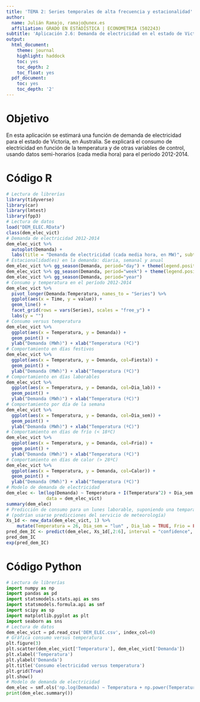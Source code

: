 ```yaml
---
title: 'TEMA 2: Series temporales de alta frecuencia y estacionalidad'
author:
  name: Julián Ramajo, ramajo@unex.es
  affiliation: GRADO EN ESTADÍSTICA | ECONOMETRIA (502243)
subtitle: 'Aplicación 2.6: Demanda de electricidad en el estado de Victoria, Australia'
output:
  html_document:
    theme: journal
    highlight: haddock
    toc: yes
    toc_depth: 2
    toc_float: yes
  pdf_document:
    toc: yes
    toc_depth: '2'
---
```


# Objetivo

En esta aplicación se estimará una función de demanda de electricidad para el estado de Victoria, en Australia. Se explicará el consumo de electricidad en función de la temperatura y de otras variables de control, usando datos semi-horarios (cada media hora) para el período 2012-2014.

# Código R

```r
# Lectura de librerías
library(tidyverse)
library(car)
library(lmtest)
library(fpp3)
# Lectura de datos
load("DEM_ELEC.RData")
class(dem_elec_vict)
# Demanda de electricidad 2012-2014
dem_elec_vict %>% 
  autoplot(Demanda) +
  labs(title = "Demanda de electricidad (cada media hora, en MW)", subtitle = "Victoria-Australia")
# Estacionalidad(es) en la demanda: diaria, semanal y anual
dem_elec_vict %>% gg_season(Demanda, period="day") + theme(legend.position = "none")
dem_elec_vict %>% gg_season(Demanda, period="week") + theme(legend.position = "none")
dem_elec_vict %>% gg_season(Demanda, period="year")
# Consumo y temperatura en el período 2012-2014
dem_elec_vict %>%
  pivot_longer(Demanda:Temperatura, names_to = "Series") %>%
  ggplot(aes(x = Time, y = value)) +
  geom_line() +
  facet_grid(rows = vars(Series), scales = "free_y") +
  labs(y = "")
# Consumo versus temperatura
dem_elec_vict %>%
  ggplot(aes(x = Temperatura, y = Demanda)) +
  geom_point() +
  ylab("Demanda (MWh)") + xlab("Temperatura (ºC)")
# Comportamiento en días festivos
dem_elec_vict %>%
  ggplot(aes(x = Temperatura, y = Demanda, col=Fiesta)) +
  geom_point() +
  ylab("Demanda (MWh)") + xlab("Temperatura (ºC)")
# Comportamiento en días laborables
dem_elec_vict %>%
  ggplot(aes(x = Temperatura, y = Demanda, col=Dia_lab)) +
  geom_point() +
  ylab("Demanda (MWh)") + xlab("Temperatura (ºC)")
# Comportamiento por día de la semana
dem_elec_vict %>%
  ggplot(aes(x = Temperatura, y = Demanda, col=Dia_sem)) +
  geom_point() +
  ylab("Demanda (MWh)") + xlab("Temperatura (ºC)")
# Comportamiento en días de frío (< 18ºC)
dem_elec_vict %>%
  ggplot(aes(x = Temperatura, y = Demanda, col=Frio)) +
  geom_point() +
  ylab("Demanda (MWh)") + xlab("Temperatura (ºC)")
# Comportamiento en días de calor (> 28ºC)
dem_elec_vict %>%
  ggplot(aes(x = Temperatura, y = Demanda, col=Calor)) +
  geom_point() +
  ylab("Demanda (MWh)") + xlab("Temperatura (ºC)")
# Modelo de demanda de electricidad
dem_elec <- lm(log(Demanda) ~ Temperatura + I(Temperatura^2) + Dia_sem + Dia_lab + Frio + Calor, 
               data = dem_elec_vict)
summary(dem_elec)
# Predicción de consumo para un lunes laborable, suponiendo una temparatura media de 26ª
# (podrían usarse predicciones del servicio de meteorología)
Xs_1d <- new_data(dem_elec_vict, 1) %>%
    mutate(Temperatura = 26, Dia_sem = "lun" , Dia_lab = TRUE, Frio = FALSE, Calor = FALSE)
pred_dem_IC <- predict(dem_elec, Xs_1d[,2:6], interval = "confidence", level = 0.95)
pred_dem_IC
exp(pred_dem_IC)
```

# Código Python

```python
# Lectura de librerías
import numpy as np
import pandas as pd
import statsmodels.stats.api as sms
import statsmodels.formula.api as smf
import scipy as sp
import matplotlib.pyplot as plt
import seaborn as sns
# Lectura de datos
dem_elec_vict = pd.read_csv('DEM_ELEC.csv', index_col=0)
# Gráfica consumo versus temperatura
plt.figure(3)
plt.scatter(dem_elec_vict['Temperatura'], dem_elec_vict['Demanda'])
plt.xlabel('Temperatura')
plt.ylabel('Demanda')
plt.title('Consumo electricidad versus temperatura')
plt.grid(True)
plt.show()
# Modelo de demanda de electricidad
dem_elec = smf.ols('np.log(Demanda) ~ Temperatura + np.power(Temperatura,2) + Dia_sem + Dia_lab + Frio + Calor', data=dem_elec_vict).fit()
print(dem_elec.summary())
```
